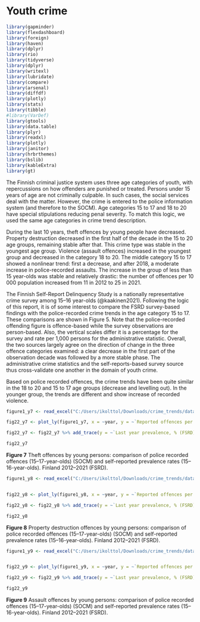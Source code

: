 # Youth crime

```{r, include=FALSE}
library(gapminder)
library(flexdashboard)
library(foreign)
library(haven)
library(dplyr)
library(rio)
library(tidyverse)
library(dplyr)
library(writexl)
library(lubridate)
library(compare)
library(arsenal)
library(diffdf)
library(plotly)
library(stats)
library(tibble)
#library(VarDef)
library(gtools)
library(data.table)
library(plyr)
library(readxl)
library(plotly)
library(janitor)
library(hrbrthemes)
library(bslib)
library(kableExtra)
library(gt)

```

The Finnish criminal justice system uses three age categories of youth, with repercussions on how offenders are punished or treated. Persons under 15 years of age are not criminally culpable. In such cases, the social services deal with the matter. However, the crime is entered to the police information system (and therefore to the SOCM). Age categories 15 to 17 and 18 to 20 have special stipulations reducing penal severity. To match this logic, we used the same age categories in crime trend description.

During the last 10 years, theft offences by young people have decreased. Property destruction decreased in the first half of the decade in the 15 to 20 age groups, remaining stable after that. This crime type was stable in the youngest age group. Violence (assault offences) increased in the youngest group and decreased in the category 18 to 20. The middle category 15 to 17 showed a nonlinear trend: first a decrease, and after 2018, a moderate increase in police-recorded assaults. The increase in the group of less than 15 year-olds was stable and relatively drastic: the number of offences per 10 000 population increased from 11 in 2012 to 25 in 2021.

The Finnish Self-Report Delinquency Study is a nationally representative crime survey among 15--16 year-olds (@kaakinen2021). Following the logic of this report, it is of some interest to compare the FSRD survey-based findings with the police-recorded crime trends in the age category 15 to 17. These comparisons are shown in Figure 5. Note that the police-recorded offending figure is offence-based while the survey observations are person-based. Also, the vertical scales differ it is a percentage for the survey and rate per 1,000 persons for the administrative statistic. Overall, the two sources largely agree on the direction of change in the three offence categories examined: a clear decrease in the first part of the observation decade was followed by a more stable phase. The administrative crime statistics and the self-reports-based survey source thus cross-validate one another in the domain of youth crime.

Based on police recorded offences, the crime trends have been quite similar in the 18 to 20 and 15 to 17 age groups (decrease and levelling out). In the younger group, the trends are different and show increase of recorded violence.

```{r, echo=FALSE, warning=FALSE}

figure1_y7 <- read_excel("C:/Users/ikolttol/Downloads/crime_trends/data_eng.xlsx",sheet="figure7")

fig22_y7 <- plot_ly(figure1_y7, x = ~year, y = ~`Reported offences per 1000 pop (SOCM)`, name = "Reported offences per 1000 pop (SOCM)", type = 'scatter', mode = 'lines') %>% layout(xaxis = list(title = " "), yaxis = list(title = " ")) %>%  layout(legend = list(orientation = "h", xanchor = "center", x = 0.5))    

fig22_y7 <- fig22_y7 %>% add_trace(y = ~`Last year prevalence, % (FSRD)`, name = "Last year prevalence, % (FSRD)", mode = 'markers') 

fig22_y7

```

**Figure 7** Theft offences by young persons: comparison of police recorded offences (15--17-year-olds) (SOCM) and self-reported prevalence rates (15--16-year-olds). Finland 2012--2021 (FSRD).\

```{r, echo=FALSE, warning=FALSE}

figure1_y8 <- read_excel("C:/Users/ikolttol/Downloads/crime_trends/data_eng.xlsx",sheet="figure7")


fig22_y8 <- plot_ly(figure1_y8, x = ~year, y = ~`Reported offences per 1000 pop (SOCM)`, name = "Reported offences per 1000 pop (SOCM)", type = 'scatter', mode = 'lines') %>% layout(xaxis = list(title = " "), yaxis = list(title = " ")) %>%  layout(legend = list(orientation = "h", xanchor = "center", x = 0.5))    

fig22_y8 <- fig22_y8 %>% add_trace(y = ~`Last year prevalence, % (FSRD)`, name = "Last year prevalence, % (FSRD)", mode = 'markers') 

fig22_y8

```

**Figure 8** Property destruction offences by young persons: comparison of police recorded offences (15--17-year-olds) (SOCM) and self-reported prevalence rates (15--16-year-olds). Finland 2012--2021 (FSRD).

```{r, echo=FALSE, warning=FALSE}

figure1_y9 <- read_excel("C:/Users/ikolttol/Downloads/crime_trends/data_eng.xlsx",sheet="figure9")


fig22_y9 <- plot_ly(figure1_y9, x = ~year, y = ~`Reported offences per 1000 pop (SOCM)`, name = "Reported offences per 1000 pop (SOCM)", type = 'scatter', mode = 'lines') %>% layout(xaxis = list(title = " "), yaxis = list(title = " ")) %>%  layout(legend = list(orientation = "h", xanchor = "center", x = 0.5))    

fig22_y9 <- fig22_y9 %>% add_trace(y = ~`Last year prevalence, % (FSRD)`, name = "Last year prevalence, % (FSRD)", mode = 'markers') 

fig22_y9

```

**Figure 9** Assault offences by young persons: comparison of police recorded offences (15--17-year-olds) (SOCM) and self-reported prevalence rates (15--16-year-olds). Finland 2012--2021 (FSRD).
